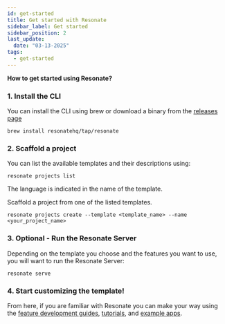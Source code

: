 ```yaml
---
id: get-started
title: Get started with Resonate
sidebar_label: Get started
sidebar_position: 2
last_update:
  date: "03-13-2025"
tags:
  - get-started
---
```


**How to get started using Resonate?**

### 1. Install the CLI

You can install the CLI using brew or download a binary from the [releases page](https://github.com/resonatehq/resonate/releases)

```shell
brew install resonatehq/tap/resonate
```

### 2. Scaffold a project

You can list the available templates and their descriptions using:

```shell
resonate projects list
```

The language is indicated in the name of the template.

Scaffold a project from one of the listed templates.

```shell
resonate projects create --template <template_name> --name <your_project_name>
```

### 3. Optional - Run the Resonate Server

Depending on the template you choose and the features you want to use, you will want to run the Resonate Server:

```shell
resonate serve
```

### 4. Start customizing the template!

From here, if you are familiar with Resonate you can make your way using the [feature development guides](/develop), [tutorials](/learn), and [example apps](https://github.com/resonatehq-examples).
